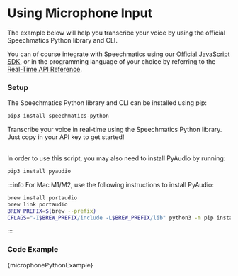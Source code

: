 
# Using Microphone Input

The example below will help you transcribe your voice by using the official Speechmatics Python library and CLI.

You can of course integrate with Speechmatics using our [Official JavaScript SDK](https://github.com/speechmatics/speechmatics-js-sdk), or in the programming language of your choice by referring to the [Real-Time API Reference](/api-ref/realtime-transcription-websocket.mdx).

### Setup

The Speechmatics Python library and CLI can be installed using pip:

```bash
pip3 install speechmatics-python
```

Transcribe your voice in real-time using the Speechmatics Python library. Just copy in your API key to get started!<br/><br/>

In order to use this script, you may also need to install PyAudio by running:

```bash
pip3 install pyaudio
```

:::info
  For Mac M1/M2, use the following instructions to install PyAudio:
  ```bash
  brew install portaudio
  brew link portaudio
  BREW_PREFIX=$(brew --prefix)
  CFLAGS="-I$BREW_PREFIX/include -L$BREW_PREFIX/lib" python3 -m pip install pyaudio
  ```
:::


### Code Example

<CodeBlock language="python">
{microphonePythonExample}
</CodeBlock>

